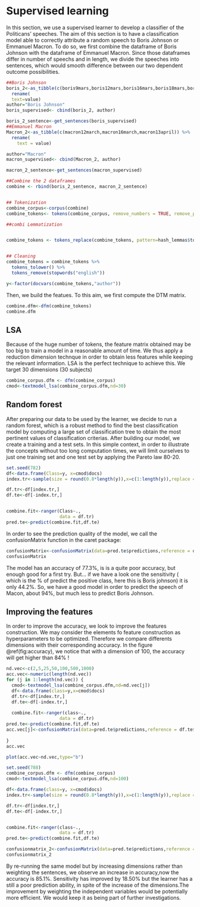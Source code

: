 # Supervised learning

In this section, we use a supervised learner to develop a classifier of the Politicans' speeches. The aim of this section is to have a classification model able to correctly attribute a random speech to Boris Johnson or Emmanuel Macron. To do so,  we first combine the dataframe of Boris Johnson with the dataframe of Emmanuel Macron. Since those dataframes differ in number of speechs and in length, we divide the speeches into sentences, which would smooth difference between our two dependent outcome possibilities.

```r

##Boris Johnson
boris_2<-as_tibble(c(boris9mars,boris12mars,boris16mars,boris18mars,boris19mars,boris20mars,boris22mars)) %>%
  rename(
  text=value)
author="Boris Johnson"
boris_supervised<- cbind(boris_2, author)

boris_2_sentence<-get_sentences(boris_supervised)
##Emmanuel Macron
Macron_2<-as_tibble(c(macron12march,macron16march,macron13april)) %>% 
  rename(
    text = value)

author="Macron"
macron_supervised<- cbind(Macron_2, author)

macron_2_sentence<-get_sentences(macron_supervised)

##Combine the 2 dataframes
combine <- rbind(boris_2_sentence, macron_2_sentence)


## Tokenization
combine_corpus<-corpus(combine)
combine_tokens<- tokens(combine_corpus, remove_numbers = TRUE, remove_punct = TRUE, remove_symbols = TRUE, remove_separators = TRUE)

##combi Lemmatization


combine_tokens <- tokens_replace(combine_tokens, pattern=hash_lemmas$token, replacement = hash_lemmas$lemma)


## Cleaning
combine_tokens = combine_tokens %>% 
  tokens_tolower() %>% 
  tokens_remove(stopwords("english"))

y<-factor(docvars(combine_tokens,"author"))

```

Then, we build the featues. To this aim, we first compute the DTM matrix.

```r
combine.dfm<-dfm(combine_tokens)
combine.dfm

```

## LSA

Because of the huge number of tokens, the feature matrix obtained may be too big to train a model in a reasonable amount of time. We thus apply a reduction dimension technque in order to obtain less features while keeping the relevant information. LSA is the perfect technique to achieve this. We target 30 dimensions (30 subjects)
```r

combine_corpus.dfm <- dfm(combine_corpus)
cmod<-textmodel_lsa(combine_corpus.dfm,nd=30)

```

## Random forest

After preparing our data to be used by the learner, we decide to run a random forest, which is a robust method to find the best classification model by computing a large set of classification tree to obtain the most pertinent values of classification criterias.
After building our model, we create a training and a test sets. In this simple context, in order to illustrate the concepts without too long computation times, we will limit ourselves to just one training set and one test set by applying the Pareto law 80-20. 

```r
set.seed(782)
df<-data.frame(Class=y, x=cmod$docs)
index.tr<-sample(size = round(0.8*length(y)),x=c(1:length(y)),replace = FALSE)

df.tr<-df[index.tr,]
df.te<-df[-index.tr,]


combine.fit<-ranger(Class~.,
                    data = df.tr)
pred.te<-predict(combine.fit,df.te)

```

In order to see the prediction quality of the model, we call the confusionMatrix function in the caret package:

```r

confusionMatrix<-confusionMatrix(data=pred.te$predictions,reference = df.te$Class)
confusionMatrix
```

The model has an accuracy of 77.3%, is is a quite poor accuracy, but enough good for a first try.
But… if we have a look one the sensitivity ( which is the % of predict the positive class, here this is Boris johnson) it is only 44.2%. 
So, we have a good model in order to predict the speech of Macon, about 94%, but much less to predict Boris Johnson. 


## Improving the features

In order to improve the accuracy, we look to improve the features construction. We may consider the elements fo feature construction as hyperparameters to be optimized. Therefore we compare differents dimensions with their corresponding accuracy. In the figure \@ref(fig:accuracy), we notice that with a dimension of 100, the accuracy will get higher than 84% !

```r
nd.vec<-c(2,5,25,50,100,500,1000)
acc.vec<-numeric(length(nd.vec))
for (j in 1:length(nd.vec)) {
  cmod<-textmodel_lsa(combine_corpus.dfm,nd=nd.vec[j])
  df<-data.frame(class=y,x=cmod$docs)
  df.tr<-df[index.tr,]
  df.te<-df[-index.tr,]
  
  combine.fit<-ranger(class~.,
                    data = df.tr)
pred.te<-predict(combine.fit,df.te)
acc.vec[j]<-confusionMatrix(data=pred.te$predictions,reference = df.te$class)$overall[1]
  
}
acc.vec

plot(acc.vec~nd.vec,type="b")

```

```r
set.seed(788)
combine_corpus.dfm <- dfm(combine_corpus)
cmod<-textmodel_lsa(combine_corpus.dfm,nd=100)

df<-data.frame(class=y, x=cmod$docs)
index.tr<-sample(size = round(0.8*length(y)),x=c(1:length(y)),replace = FALSE)

df.tr<-df[index.tr,]
df.te<-df[-index.tr,]


combine.fit<-ranger(class~.,
                    data = df.tr)
pred.te<-predict(combine.fit,df.te)

confusionmatrix_2<-confusionMatrix(data=pred.te$predictions,reference = df.te$class)
confusionmatrix_2
```

By re-running the same model but by increasing dimensions rather than weighting the sentences, we observe an increase in accuracy,now the accuracy is 85.1%. Sensitivity has improved by 18.50% but the learner has a still a poor prediction ability, in spite of the increase of the dimensions.The improvement by weighting the independent variables would be potentially more efficient. We would keep it as being part of further investigations.
